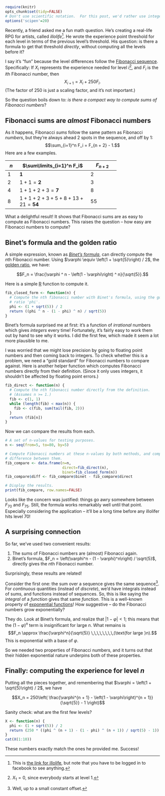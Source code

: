 ```r
require(knitr)
opts_chunk$set(tidy=FALSE)
# Don't use scientific notation.  For this post, we'd rather use integers.
options('scipen'=20)
```

Recently, a friend asked me a fun math question. He's creating a real-life RPG
for artists, called _illolife_[^1].  He wrote the experience point threshold for
each level in terms of the previous level's threshold.  His question: is there a
formula to get that threshold _directly_, without computing all the levels
before it?

I say it's "fun" because the level differences follow the [Fibonacci sequence].
Specifically: If $X_i$ represents the experience needed for level $i$[^2], and
$F_i$ is the $i$th Fibonacci number, then
$$X_{i + 1} = X_i + 250 F_i.$$
(The factor of 250 is just a scaling factor, and it's not important.)

So the question boils down to: _is there a compact way to compute sums of
Fibonacci numbers_?

## Fibonacci sums are _almost_ Fibonacci numbers

As it happens, Fibonacci _sums_ follow the same pattern as Fibonacci _numbers_,
but they're always ahead 2 spots in the sequence, and off by 1:
$$\sum_{i=1}^n F_i = F_{n + 2} - 1.$$
Here are a few examples.

+-----+-------------------------------+-------------+
| $n$ | $\sum\limits_{i=1}^n F_i$     | $F_{n + 2}$ |
+=====+===============================+=============+
| $1$ | $\mathbf{1}$                  | $2$         |
+-----+-------------------------------+-------------+
| $2$ | $1 + 1 = \mathbf{2}$          | $3$         |
+-----+-------------------------------+-------------+
| $4$ | $1 + 1 + 2 + 3 = \mathbf{7}$  | $8$         |
+-----+-------------------------------+-------------+
| $8$ | $1 + 1 + 2 + 3 + 5            | $55$        |
|     |  + 8 + 13 + 21 = \mathbf{54}$ |             |
+-----+-------------------------------+-------------+

What a delightful result!  It shows that Fibonacci sums are as easy to compute
as Fibonacci numbers.  This raises the question -- how easy are Fibonacci
numbers to compute?

## Binet's formula and the golden ratio

A simple expression, known as *[Binet's formula]*, can directly compute the $n$th
Fibonacci number.  Using $\varphi \equiv \left(1 + \sqrt{5}\right) / 2$, the
[golden ratio], we have:

$$F_n = \frac{\varphi ^ n - \left(1 - \varphi\right) ^ n}{\sqrt{5}}.$$

Here is a simple [R] function to compute it.

```r
fib_closed_form <- function(n) {
  # Compute the nth fibonacci number with Binet's formula, using the golden
  # ratio 'phi'.
  phi <- (1 + sqrt(5)) / 2
  return ((phi ^ n - (1 - phi) ^ n) / sqrt(5))
}
```

Binet's formula surprised me at first: it's a function of _irrational_ numbers
which gives _integers_ every time!  Fortunately, it's fairly easy to work them
out by hand to see why it works.  I did the first few, which made it seem a lot
more plausible to me.

I was worried that we might lose precision by going to floating point numbers
and then coming back to integers.  To check whether this is a problem, we need
a "gold standard" for Fibonacci numbers to compare against.  Here is another
helper function which computes Fibonacci numbers directly from their definition.
(Since it only uses integers, it shouldn't be affected by floating point
errors.)

```r
fib_direct <- function(n) {
  # Compute the nth fibonacci number directly from the definition.
  # (Assumes n >= 1.)
  fib <- c(1, 1)
  while (length(fib) < max(n)) {
    fib <- c(fib, sum(tail(fib, 2)))
  }
  return (fib[n])
}
```

Now we can compare the results from each.

```r
# A set of n-values for testing purposes.
n <- seq(from=5, to=80, by=5)

# Compute Fibonacci numbers at these n-values by both methods, and compute the
# difference between them.
fib_compare <- data.frame(n=n,
                          direct=fib_direct(n),
                          binet=fib_closed_form(n))
fib_compare$diff <- fib_compare$binet - fib_compare$direct 

# Display the results.
print(fib_compare, row.names=FALSE)
```

Looks like the concern was justified: things go awry somewhere between $F_{70}$
and $F_{75}$.  Still, the formula works remarkably well until that point.
Especially considering the application -- it'll be a long time before any
illolifer hits level 70!

## A surprising connection

So far, we've used two convenient results:

1. The sums of Fibonacci numbers are (almost) Fibonacci again.
2. Binet's formula, $F_n = \left(\varphi^n - (1 - \varphi)^n\right) / \sqrt{5}$,
   directly gives the $n$th Fibonacci number.

Surprisingly, these results are related!

Consider the first one: the sum over a sequence gives the same sequence[^3].
For _continuous_ quantities (instead of _discrete_), we'd have integrals instead
of sums, and functions instead of sequences.  So, this is like saying the
_integral_ of a _function_ gives that same _function_.  This is a well-known
property of [exponential functions]!  How suggestive -- do the Fibonacci numbers
grow exponentially?

They do.  Look at Binet's formula, and realize that
$\left|1 - \varphi\right| < 1$; this means that the
$\left(1 - \varphi\right)^n$ term is insignificant for large $n$.  What remains
is
$$F_n \approx \frac{\varphi^n}{\sqrt{5}} \,\,\,\,\,\,\,\,(\text{for large }n).$$
This is exponential with a base of $\varphi$.

So we needed two properties of Fibonacci numbers, and it turns out that their
hidden exponential nature underpins both of these properties.

## Finally: computing the experience for level $n$

Putting all the pieces together, and remembering that
$\varphi = \left(1 + \sqrt{5}\right) / 2$, we have

$$X_n = 250\left(
  \frac{\varphi^{n + 1} - \left(1 - \varphi\right)^{n + 1}}{\sqrt{5}} - 1
\right)$$

[^1]: This is [the link for
illolife](https://www.facebook.com/groups/illolifeRPG/#_=_), but note that you
have to be logged in to facebook to see anything.
[^2]: $X_1 = 0$, since everybody starts at level 1.
[^3]: Well, up to a small constant offset.

Sanity check: what are the first few levels?

```r
X <- function(n) {
  phi <- (1 + sqrt(5)) / 2
  return (250 * ((phi ^ (n + 1) - (1 - phi) ^ (n + 1)) / sqrt(5) - 1))
}
cat(X(1:10))
```

These numbers exactly match the ones he provided me.  Success!

[Fibonacci sequence]: http://en.wikipedia.org/wiki/Fibonacci_number
[exponential functions]: http://www.animations.physics.unsw.edu.au/jw/calculus.htm#exp
[golden ratio]: http://www.mathsisfun.com/numbers/golden-ratio.html
[R]: http://www.r-project.org/
[Binet's formula]: http://mathworld.wolfram.com/BinetsFibonacciNumberFormula.html
